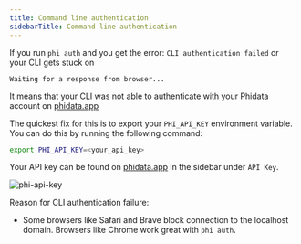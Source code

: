 ```yaml
---
title: Command line authentication
sidebarTitle: Command line authentication
---
```


If you run `phi auth` and you get the error: `CLI authentication failed` or your CLI gets stuck on

```
Waiting for a response from browser...
```

It means that your CLI was not able to authenticate with your Phidata account on [phidata.app](https://phidata.app)

The quickest fix for this is to export your `PHI_API_KEY` environment variable. You can do this by running the following command:

```bash
export PHI_API_KEY=<your_api_key>
```

Your API key can be found on [phidata.app](https://phidata.app) in the sidebar under `API Key`.

![phi-api-key](/images/cli-faq.png)

Reason for CLI authentication failure:

- Some browsers like Safari and Brave block connection to the localhost domain. Browsers like Chrome work great with `phi auth`.
